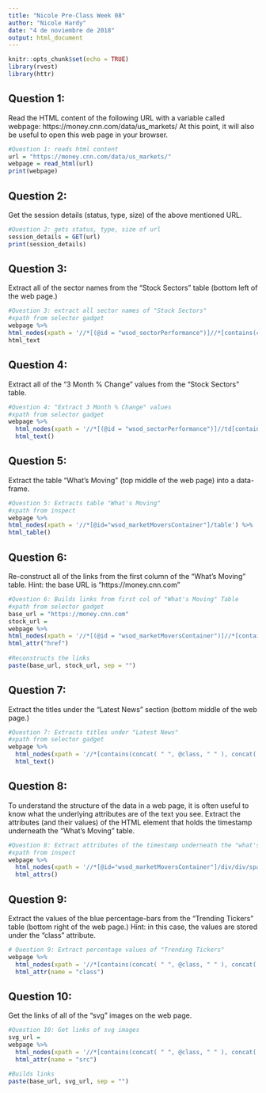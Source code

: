 ```yaml
---
title: "Nicole Pre-Class Week 08"
author: "Nicole Hardy"
date: "4 de noviembre de 2018"
output: html_document
---
```


```r
knitr::opts_chunk$set(echo = TRUE)
library(rvest)
library(httr)
```

## Question 1: 

Read the HTML content of the following URL with a variable called webpage: https://money.cnn.com/data/us_markets/ At this point, it will also be useful to open this web page in your browser.

```r
#Question 1: reads html content
url = "https://money.cnn.com/data/us_markets/"
webpage = read_html(url)
print(webpage)
```

## Question 2: 

Get the session details (status, type, size) of the above mentioned URL.

```r
#Question 2: gets status, type, size of url
session_details = GET(url)
print(session_details)
```

## Question 3: 

Extract all of the sector names from the “Stock Sectors” table (bottom left of the web page.)

```r
#Question 3: extract all sector names of "Stock Sectors"
#xpath from selector gadget
webpage %>%
html_nodes(xpath = '//*[(@id = "wsod_sectorPerformance")]//*[contains(concat( " ", @class, " " ), concat( " ", "wsod_firstCol", " " ))]') %>%
html_text
```

## Question 4: 
Extract all of the “3 Month % Change” values from the “Stock Sectors” table.

```r
#Question 4: "Extract 3 Month % Change" values
#xpath from selector gadget
webpage %>%
  html_nodes(xpath = '//*[(@id = "wsod_sectorPerformance")]//td[contains(concat( " ", @class, " " ), concat( " ", "wsod_aRight", " " ))]') %>%
  html_text()
```

## Question 5: 
Extract the table “What’s Moving” (top middle of the web page) into a data-frame.
```r
#Question 5: Extracts table "What's Moving"
#xpath from inspect
webpage %>%
html_nodes(xpath = '//*[@id="wsod_marketMoversContainer"]/table') %>%
html_table()
```

## Question 6: 
Re-construct all of the links from the first column of the “What’s Moving” table. Hint: the base URL is “https://money.cnn.com”

```r
#Question 6: Builds links from first col of "What's Moving" Table
#xpath from selector gadget
base_url = "https://money.cnn.com"
stock_url = 
webpage %>%
html_nodes(xpath = '//*[(@id = "wsod_marketMoversContainer")]//*[contains(concat( " ", @class, " " ), concat( " ", "wsod_symbol", " " ))]') %>%
html_attr("href")
                    
#Reconstructs the links
paste(base_url, stock_url, sep = "")  
```

## Question 7: 
Extract the titles under the “Latest News” section (bottom middle of the web page.)

```r
#Question 7: Extracts titles under "Latest News"
#xpath from selector gadget
webpage %>%
  html_nodes(xpath = '//*[contains(concat( " ", @class, " " ), concat( " ", "HeadlineList", " " ))]//a') %>%
  html_text()    
```

## Question 8: 
To understand the structure of the data in a web page, it is often useful to know what the underlying attributes are of the text you see. Extract the attributes (and their values) of the HTML element that holds the timestamp underneath the “What’s Moving” table.

```r
#Question 8: Extract attributes of the timestamp underneath the "what's Moving Table"
#xpath from inspect
webpage %>%
  html_nodes(xpath = '//*[@id="wsod_marketMoversContainer"]/div/div/span') %>% 
  html_attrs()
```

## Question 9: 
Extract the values of the blue percentage-bars from the “Trending Tickers” table (bottom right of the web page.)
Hint: in this case, the values are stored under the “class” attribute.

```r
# Question 9: Extract percentage values of "Trending Tickers"  
webpage %>% 
  html_nodes(xpath = '//*[contains(concat( " ", @class, " " ), concat( " ", "bars", " " ))]') %>%
  html_attr(name = "class")
```

## Question 10: 
Get the links of all of the “svg” images on the web page.
```r
#Question 10: Get links of svg images
svg_url = 
webpage %>%
  html_nodes(xpath = '//*[contains(concat( " ", @class, " " ), concat( " ", "logo-cnn", " " ))]') %>%
  html_attr(name = "src")

#Builds links
paste(base_url, svg_url, sep = "")
```
